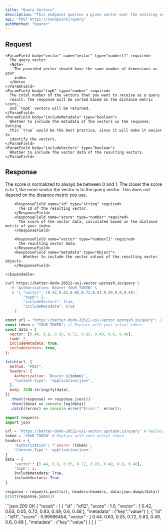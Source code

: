 ```yaml
---
title: "Query Vectors"
description: "This endpoint queries a given vector over the existing vectors in the index."
api: "POST https://{endpoint}/query"
authMethod: "bearer"
---
```



## Request

    <ParamField body="vector" name="vector" type="number[]" required>
      The query vector
      <Note>
        The provided vector should have the same number of dimensions as your
        index.
      </Note>
    </ParamField>
    <ParamField body="topK" type="number" required>
      The total number of the vectors that you want to receive as a query
      result. The response will be sorted based on the distance metric score,
      and `topK` vectors will be returned.
    </ParamField>
    <ParamField body="includeMetadata" type="boolean">
      Whether to include the metadata of the vectors in the response. Setting
      this `true` would be the best practice, since it will make it easier to
      identify the vectors.
    </ParamField>
    <ParamField body="includeVectors" type="boolean">
      Whether to include the vector data of the resulting vectors.
    </ParamField>

## Response

<Note>
  The score is normalized to always be between 0 and 1. The closer the score is to 1, the more similar the vector is to the query vector.
  This does not depend on the distance metric you use.
</Note>

<ResponseField name="Response" type="Array">
	<Expandable defaultOpen="true">

        <ResponseField name="id" type="string" required>
          The ID of the resulting vector.
        </ResponseField>
    	<ResponseField name="score" type="number" required>
          The score of the vector data, calculated based on the distance metric of your index.
        </ResponseField>

        <ResponseField name="vector" type="number[]" required>
          The resulting vector data.
        </ResponseField>
        <ResponseField name="metadata" type="Object">
    		Whether to include the vector values of the resulting vector objects.
        </ResponseField>

  	</Expandable>
</ResponseField>

<RequestExample>

```sh curl
curl https://better-dodo-20522-us1-vector.upstash.io/query \
  -H "Authorization: Bearer YOUR_TOKEN" \
  -d '{ "vector": [0.42,0.63,0.05,0.72,0.83,0.49,0.6,0.48],
		"topK": 2,
  		"includeVectors": true,
  		"includeMetadata": true
	}'
```

```js Node
const url = "https://better-dodo-20522-us1-vector.upstash.io/query"; // Replace with your index endpoint.
const token = "YOUR_TOKEN"; // Replace with your actual token
const data = {
  vector: [0.44, 0.8, 0.05, 0.72, 0.83, 0.49, 0.6, 0.48],
  topK: 2,
  includeMetadata: true,
  includeVectors: true,
};

fetch(url, {
  method: "POST",
  headers: {
    Authorization: `Bearer ${token}`,
    "Content-Type": "application/json",
  },
  body: JSON.stringify(data),
})
  .then((response) => response.json())
  .then((data) => console.log(data))
  .catch((error) => console.error("Error:", error));
```

```python Python
import requests
import json

url = 'https://better-dodo-20522-us1-vector.upstash.io/query' # Replace with your index endpoint.
token = 'YOUR_TOKEN' # Replace with your actual token
headers = {
    'Authorization': f'Bearer {token}',
    'Content-Type': 'application/json'
}
data = {
    'vector': [0.44, 0.8, 0.05, 0.72, 0.83, 0.49, 0.6, 0.48],
    'topK': 2,
    includeMetadata: True,
    includeVectors: True
}

response = requests.post(url, headers=headers, data=json.dumps(data))
print(response.json())
```

</RequestExample>

<ResponseExample>
```json 200 OK
{
  "result" : [ 
	{
	    "id" : "id12",
	    "score" : 1.0,
	    "vector" : [ 0.42, 0.63, 0.05, 0.72, 0.83, 0.49, 0.6, 0.48 ],
	    "metadata" : {"key":"value"}
  	}, 
	{
	    "id" : "id11",
	    "score" : 0.99996454,
	    "vector" : [ 0.44, 0.63, 0.05, 0.72, 0.83, 0.49, 0.6, 0.48 ],
	    "metadata" : {"key":"value"}
  	} 
  ]
}
```
</ResponseExample>
